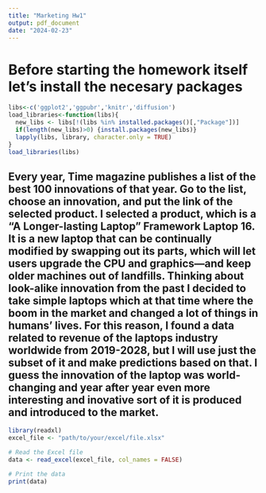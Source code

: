 ```yaml
---
title: "Marketing Hw1"
output: pdf_document
date: "2024-02-23"
---
```


# Before starting the homework itself let's install the necesary packages

```r
libs<-c('ggplot2','ggpubr','knitr','diffusion')
load_libraries<-function(libs){
  new_libs <- libs[!(libs %in% installed.packages()[,"Package"])] 
  if(length(new_libs)>0) {install.packages(new_libs)}
  lapply(libs, library, character.only = TRUE)
}
load_libraries(libs)
```

## Every year, Time magazine publishes a list of the best 100 innovations of that year.  Go to the list, choose an innovation, and put the link of the selected product. I selected a product, which is a "A Longer-lasting Laptop" Framework Laptop 16. It is a new laptop that can be continually modified by swapping out its parts, which will let users upgrade the CPU and graphics—and keep older machines out of landfills. Thinking about look-alike innovation from the past I decided to take simple laptops which at that time where the boom in the market and changed a lot of things in humans' lives. For this reason, I found a data related to revenue of the laptops industry worldwide from 2019-2028, but I will use just the subset of it and make predictions based on that. I guess the innovation of the laptop was world-changing and year after year even more interesting and inovative sort of it is produced and introduced to the market. 


```r
library(readxl)
excel_file <- "path/to/your/excel/file.xlsx"

# Read the Excel file
data <- read_excel(excel_file, col_names = FALSE)

# Print the data
print(data)

```

